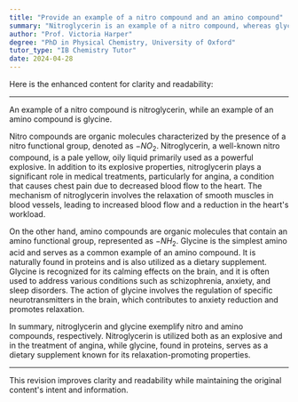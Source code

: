 ```yaml
---
title: "Provide an example of a nitro compound and an amino compound"
summary: "Nitroglycerin is an example of a nitro compound, whereas glycine represents an amino compound."
author: "Prof. Victoria Harper"
degree: "PhD in Physical Chemistry, University of Oxford"
tutor_type: "IB Chemistry Tutor"
date: 2024-04-28
---
```


Here is the enhanced content for clarity and readability:

---

An example of a nitro compound is nitroglycerin, while an example of an amino compound is glycine.

Nitro compounds are organic molecules characterized by the presence of a nitro functional group, denoted as $-NO_2$. Nitroglycerin, a well-known nitro compound, is a pale yellow, oily liquid primarily used as a powerful explosive. In addition to its explosive properties, nitroglycerin plays a significant role in medical treatments, particularly for angina, a condition that causes chest pain due to decreased blood flow to the heart. The mechanism of nitroglycerin involves the relaxation of smooth muscles in blood vessels, leading to increased blood flow and a reduction in the heart's workload.

On the other hand, amino compounds are organic molecules that contain an amino functional group, represented as $-NH_2$. Glycine is the simplest amino acid and serves as a common example of an amino compound. It is naturally found in proteins and is also utilized as a dietary supplement. Glycine is recognized for its calming effects on the brain, and it is often used to address various conditions such as schizophrenia, anxiety, and sleep disorders. The action of glycine involves the regulation of specific neurotransmitters in the brain, which contributes to anxiety reduction and promotes relaxation.

In summary, nitroglycerin and glycine exemplify nitro and amino compounds, respectively. Nitroglycerin is utilized both as an explosive and in the treatment of angina, while glycine, found in proteins, serves as a dietary supplement known for its relaxation-promoting properties.

--- 

This revision improves clarity and readability while maintaining the original content's intent and information.
    